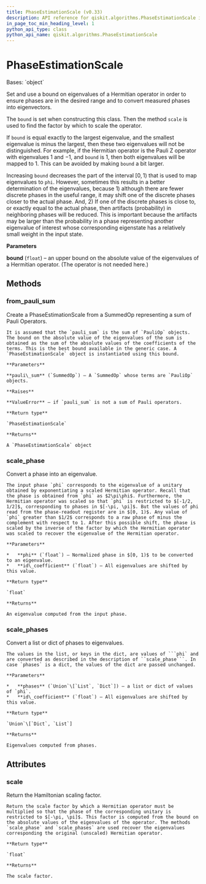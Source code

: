 ```yaml
---
title: PhaseEstimationScale (v0.33)
description: API reference for qiskit.algorithms.PhaseEstimationScale in qiskit v0.33
in_page_toc_min_heading_level: 1
python_api_type: class
python_api_name: qiskit.algorithms.PhaseEstimationScale
---
```


# PhaseEstimationScale

<Class id="qiskit.algorithms.PhaseEstimationScale" isDedicatedPage={true} github="https://github.com/qiskit/qiskit/tree/stable/0.19/qiskit/algorithms/phase_estimators/phase_estimation_scale.py" signature="PhaseEstimationScale(bound)" modifiers="class">
  Bases: `object`

  Set and use a bound on eigenvalues of a Hermitian operator in order to ensure phases are in the desired range and to convert measured phases into eigenvectors.

  The `bound` is set when constructing this class. Then the method `scale` is used to find the factor by which to scale the operator.

  If `bound` is equal exactly to the largest eigenvalue, and the smallest eigenvalue is minus the largest, then these two eigenvalues will not be distinguished. For example, if the Hermitian operator is the Pauli Z operator with eigenvalues $1$ and $-1$, and `bound` is $1$, then both eigenvalues will be mapped to $1$. This can be avoided by making `bound` a bit larger.

  Increasing `bound` decreases the part of the interval $[0, 1)$ that is used to map eigenvalues to `phi`. However, sometimes this results in a better determination of the eigenvalues, because 1) although there are fewer discrete phases in the useful range, it may shift one of the discrete phases closer to the actual phase. And, 2) If one of the discrete phases is close to, or exactly equal to the actual phase, then artifacts (probability) in neighboring phases will be reduced. This is important because the artifacts may be larger than the probability in a phase representing another eigenvalue of interest whose corresponding eigenstate has a relatively small weight in the input state.

  **Parameters**

  **bound** (`float`) – an upper bound on the absolute value of the eigenvalues of a Hermitian operator. (The operator is not needed here.)

  ## Methods

  <span id="qiskit-algorithms-phaseestimationscale-from-pauli-sum" />

  ### from\_pauli\_sum

  <Function id="qiskit.algorithms.PhaseEstimationScale.from_pauli_sum" signature="PhaseEstimationScale.from_pauli_sum(pauli_sum)" modifiers="classmethod">
    Create a PhaseEstimationScale from a SummedOp representing a sum of Pauli Operators.

    It is assumed that the `pauli_sum` is the sum of `PauliOp` objects. The bound on the absolute value of the eigenvalues of the sum is obtained as the sum of the absolute values of the coefficients of the terms. This is the best bound available in the generic case. A `PhaseEstimationScale` object is instantiated using this bound.

    **Parameters**

    **pauli\_sum** (`SummedOp`) – A `SummedOp` whose terms are `PauliOp` objects.

    **Raises**

    **ValueError** – if `pauli_sum` is not a sum of Pauli operators.

    **Return type**

    `PhaseEstimationScale`

    **Returns**

    A `PhaseEstimationScale` object
  </Function>

  <span id="qiskit-algorithms-phaseestimationscale-scale-phase" />

  ### scale\_phase

  <Function id="qiskit.algorithms.PhaseEstimationScale.scale_phase" signature="PhaseEstimationScale.scale_phase(phi, id_coefficient=0.0)">
    Convert a phase into an eigenvalue.

    The input phase `phi` corresponds to the eigenvalue of a unitary obtained by exponentiating a scaled Hermitian operator. Recall that the phase is obtained from `phi` as $2\pi\phi$. Furthermore, the Hermitian operator was scaled so that `phi` is restricted to $[-1/2, 1/2]$, corresponding to phases in $[-\pi, \pi]$. But the values of phi read from the phase-readout register are in $[0, 1)$. Any value of `phi` greater than $1/2$ corresponds to a raw phase of minus the complement with respect to 1. After this possible shift, the phase is scaled by the inverse of the factor by which the Hermitian operator was scaled to recover the eigenvalue of the Hermitian operator.

    **Parameters**

    *   **phi** (`float`) – Normalized phase in $[0, 1)$ to be converted to an eigenvalue.
    *   **id\_coefficient** (`float`) – All eigenvalues are shifted by this value.

    **Return type**

    `float`

    **Returns**

    An eigenvalue computed from the input phase.
  </Function>

  <span id="qiskit-algorithms-phaseestimationscale-scale-phases" />

  ### scale\_phases

  <Function id="qiskit.algorithms.PhaseEstimationScale.scale_phases" signature="PhaseEstimationScale.scale_phases(phases, id_coefficient=0.0)">
    Convert a list or dict of phases to eigenvalues.

    The values in the list, or keys in the dict, are values of ```phi` and are converted as described in the description of ``scale_phase```. In case `phases` is a dict, the values of the dict are passed unchanged.

    **Parameters**

    *   **phases** (`Union`\[`List`, `Dict`]) – a list or dict of values of `phi`.
    *   **id\_coefficient** (`float`) – All eigenvalues are shifted by this value.

    **Return type**

    `Union`\[`Dict`, `List`]

    **Returns**

    Eigenvalues computed from phases.
  </Function>

  ## Attributes

  ### scale

  <Attribute id="qiskit.algorithms.PhaseEstimationScale.scale">
    Return the Hamiltonian scaling factor.

    Return the scale factor by which a Hermitian operator must be multiplied so that the phase of the corresponding unitary is restricted to $[-\pi, \pi]$. This factor is computed from the bound on the absolute values of the eigenvalues of the operator. The methods `scale_phase` and `scale_phases` are used recover the eigenvalues corresponding the original (unscaled) Hermitian operator.

    **Return type**

    `float`

    **Returns**

    The scale factor.
  </Attribute>
</Class>

